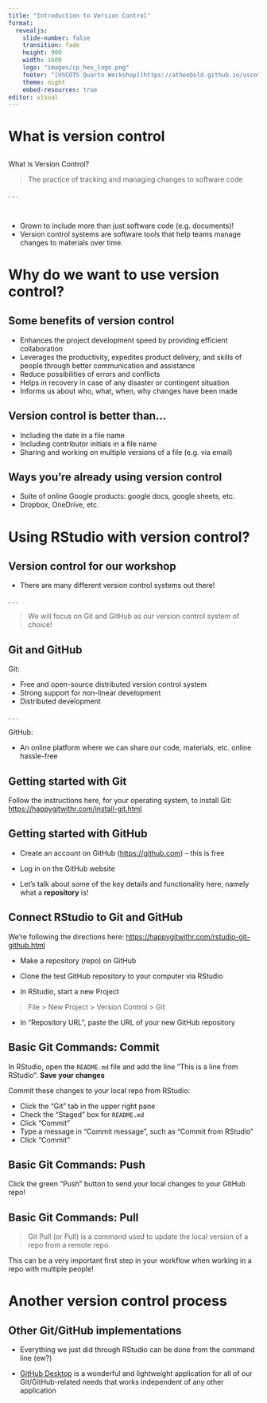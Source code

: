 ```yaml
---
title: "Introduction to Version Control"
format: 
  revealjs:
    slide-number: false
    transition: fade
    height: 900
    width: 1600
    logo: "images/cp_hex_logo.png"
    footer: "[USCOTS Quarto Workshop](https://atheobold.github.io/uscots-quarto/)"
    theme: night
    embed-resources: true
editor: visual
---
```


<!-- **Outline:** -->

<!-- -   Introduction to version control -->

<!--     -   What is version control? -->

<!--     -   Why do we want to use version control? -->

<!--     -   How can you use version control? -->

# What is version control

## 

[What is Version Control?]{.large}

> [The practice of tracking and managing changes to software code]{.midi}

. . .

</br>

::: {.large .gray}
::: incremental
-   Grown to include more than just software code (e.g. documents)!
-   Version control systems are software tools that help teams manage changes to materials over time.
:::
:::

# Why do we want to use version control?

## Some benefits of version control

::: incremental
- Enhances the project development speed by providing efficient collaboration
- Leverages the productivity, expedites product delivery, and skills of people through better communication and assistance
- Reduce possibilities of errors and conflicts
- Helps in recovery in case of any disaster or contingent situation
- Informs us about who, what, when, why changes have been made
:::

## Version control is better than...

::: incremental
- Including the date in a file name
- Including contributor initials in a file name
- Sharing and working on multiple versions of a file (e.g. via email)
:::

## Ways you're already using version control

::: incremental
- Suite of online Google products: google docs, google sheets, etc.
- Dropbox, OneDrive, etc.
:::

# Using RStudio with version control?

## Version control for our workshop

- There are many different version control systems out there!

. . .

> [We will focus on Git and GitHub as our version control system of choice!]{.midi}

## Git and GitHub

Git: 

- Free and open-source distributed version control system
- Strong support for non-linear development
- Distributed development

. . .

GitHub:

- An online platform where we can share our code, materials, etc. online hassle-free

## Getting started with Git

Follow the instructions here, for your operating system, to install Git: [https://happygitwithr.com/install-git.html](https://happygitwithr.com/install-git.html)

## Getting started with GitHub

::: incremental
- Create an account on GitHub ([https://github.com](https://github.com)) -- this is free

- Log in on the GitHub website

- Let's talk about some of the key details and functionality here, namely what a **repository** is!
:::

## Connect RStudio to Git and GitHub

We're following the directions here: [https://happygitwithr.com/rstudio-git-github.html](https://happygitwithr.com/rstudio-git-github.html)

- Make a repository (repo) on GitHub

- Clone the test GitHub repository to your computer via RStudio

- In RStudio, start a new Project

> [File > New Project > Version Control > Git]{.midi}

- In "Repository URL", paste the URL of your new GitHub repository

## Basic Git Commands: Commit

In RStudio, open the `README.md` file and add the line "This is a line from RStudio". **Save your changes**

Commit these changes to your local repo from RStudio:

- Click the "Git" tab in the upper right pane
- Check the "Staged" box for `README.md`
- Click "Commit"
- Type a message in "Commit message", such as "Commit from RStudio"
- Click "Commit"

## Basic Git Commands: Push

Click the green "Push" button to send your local changes to your GitHub repo!

## Basic Git Commands: Pull

> [Git Pull (or Pull) is a command used to update the local version of a repo from a remote repo.]{.midi}

This can be a very important first step in your workflow when working in a repo with multiple people!

# Another version control process

## Other Git/GitHub implementations

::: incremental
- Everything we just did through RStudio can be done from the command line (ew?)

- [GitHub Desktop](https://desktop.github.com/) is a wonderful and lightweight application for all of our Git/GitHub-related needs that works independent of any other application
:::